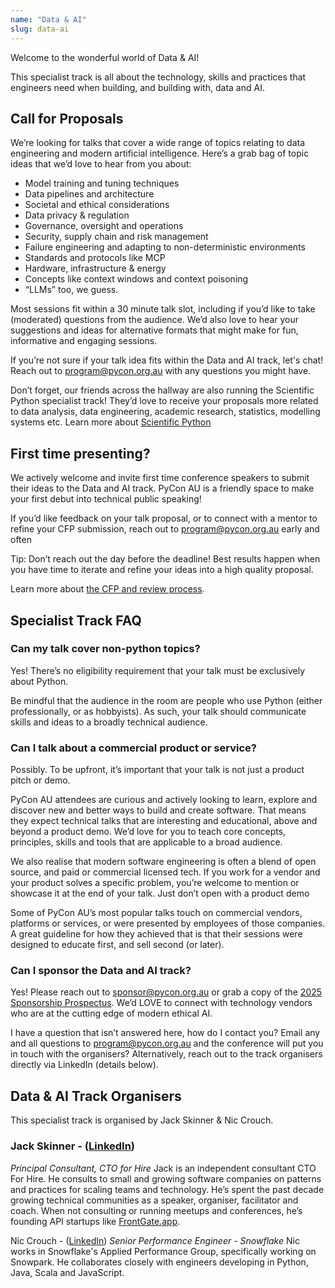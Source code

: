 ```yaml
---
name: "Data & AI"
slug: data-ai
---
```


Welcome to the wonderful world of Data & AI!

This specialist track is all about the technology, skills and practices that engineers need when building, and building with, data and AI.

## Call for Proposals
We’re looking for talks that cover a wide range of topics relating to data engineering and modern artificial intelligence. Here’s a grab bag of topic ideas that we’d love to hear from you about:
* Model training and tuning techniques
* Data pipelines and architecture
* Societal and ethical considerations
* Data privacy & regulation
* Governance, oversight and operations
* Security, supply chain and risk management
* Failure engineering and adapting to non-deterministic environments
* Standards and protocols like MCP
* Hardware, infrastructure & energy
* Concepts like context windows and context poisoning
* “LLMs” too, we guess.

Most sessions fit within a 30 minute talk slot, including if you’d like to take (moderated) questions from the audience. We’d also love to hear your suggestions and ideas for alternative formats that might make for fun, informative and engaging sessions.

If you’re not sure if your talk idea fits within the Data and AI track, let's chat! Reach out to [program@pycon.org.au](mailto:program@pycon.org.au) with any questions you might have.

Don’t forget, our friends across the hallway are also running the Scientific Python specialist track! They’d love to receive your proposals more related to data analysis, data engineering, academic research, statistics, modelling systems etc. Learn more about [Scientific Python](https://2025.pycon.org.au/scientific/ )

## First time presenting?
We actively welcome and invite first time conference speakers to submit their ideas to the Data and AI track. PyCon AU is a friendly space to make your first debut into technical public speaking!

If you’d like feedback on your talk proposal, or to connect with a mentor to refine your CFP submission, reach out to [program@pycon.org.au](mailto:program@pycon.org.au) early and often

Tip: Don’t reach out the day before the deadline! Best results happen when you have time to iterate and refine your ideas into a high quality proposal.

Learn more about [the CFP and review process](https://2025.pycon.org.au/program).

## Specialist Track FAQ
### Can my talk cover non-python topics?
Yes! There’s no eligibility requirement that your talk must be exclusively about Python.

Be mindful that the audience in the room are people who use Python (either professionally, or as hobbyists). As such, your talk should communicate skills and ideas to a broadly technical audience.

### Can I talk about a commercial product or service?
Possibly. To be upfront, it’s important that your talk is not just a product pitch or demo.

PyCon AU attendees are curious and actively looking to learn, explore and discover new and better ways to build and create software. That means they expect technical talks that are interesting and educational, above and beyond a product demo. We’d love for you to teach core concepts, principles, skills and tools that are applicable to a broad audience. 

We also realise that modern software engineering is often a blend of open source, and paid or commercial licensed tech.  If you work for a vendor and your product solves a specific problem, you’re welcome to mention or showcase it at the end of your talk. Just don’t open with a product demo

Some of PyCon AU’s most popular talks touch on commercial vendors, platforms or services, or were presented by employees of those companies. A great guideline for how they achieved that is that their sessions were designed to educate first, and sell second (or later).

### Can I sponsor the Data and AI track?
Yes! Please reach out to [sponsor@pycon.org.au](mailto:sponsor@pycon.org.au) or grab a copy of the [2025 Sponsorship Prospectus](https://2025.pycon.org.au/sponsor). We’d LOVE to connect with technology vendors who are at the cutting edge of modern ethical AI.

I have a question that isn’t answered here, how do I contact you?
Email any and all questions to [program@pycon.org.au](mailto:program@pycon.org.au) and the conference will put you in touch with the organisers? Alternatively, reach out to the track organisers directly via LinkedIn (details below).


## Data & AI Track Organisers
This specialist track is organised by Jack Skinner & Nic Crouch.

### Jack Skinner - ([LinkedIn](https://www.linkedin.com/in/gdayitsjack/))
_Principal Consultant, CTO for Hire_
Jack is an independent consultant CTO For Hire. He consults to small and growing software companies on patterns and practices for scaling teams and technology. He’s spent the past decade growing technical communities as a speaker, organiser, facilitator and coach. When not consulting or running meetups and conferences, he’s founding API startups like [FrontGate.app](https://frontgate.app).

Nic Crouch  - ([LinkedIn](https://www.linkedin.com/in/nicholascrouch/))
_Senior Performance Engineer - Snowflake_
Nic works in Snowflake's Applied Performance Group, specifically working on Snowpark. He collaborates closely with engineers developing in Python, Java, Scala and JavaScript.


